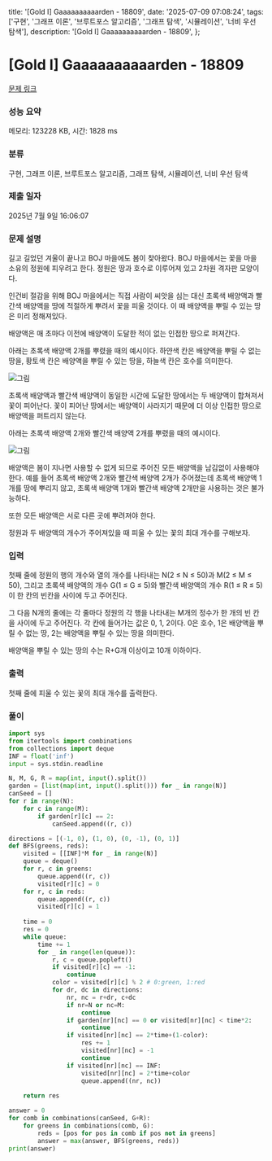   title: '[Gold I] Gaaaaaaaaaarden - 18809',
  date: '2025-07-09 07:08:24',
  tags: ['구현', '그래프 이론', '브루트포스 알고리즘', '그래프 탐색', '시뮬레이션', '너비 우선 탐색'],
  description: '[Gold I] Gaaaaaaaaaarden - 18809',
};

# [Gold I] Gaaaaaaaaaarden - 18809 

[문제 링크](https://www.acmicpc.net/problem/18809) 

### 성능 요약

메모리: 123228 KB, 시간: 1828 ms

### 분류

구현, 그래프 이론, 브루트포스 알고리즘, 그래프 탐색, 시뮬레이션, 너비 우선 탐색

### 제출 일자

2025년 7월 9일 16:06:07

### 문제 설명

길고 길었던 겨울이 끝나고 BOJ 마을에도 봄이 찾아왔다. BOJ 마을에서는 꽃을 마을 소유의 정원에 피우려고 한다. 정원은 땅과 호수로 이루어져 있고 2차원 격자판 모양이다.

인건비 절감을 위해 BOJ 마을에서는 직접 사람이 씨앗을 심는 대신 초록색 배양액과 빨간색 배양액을 땅에 적절하게 뿌려서 꽃을 피울 것이다. 이 때 배양액을 뿌릴 수 있는 땅은 미리 정해져있다.

배양액은 매 초마다 이전에 배양액이 도달한 적이 없는 인접한 땅으로 퍼져간다.

아래는 초록색 배양액 2개를 뿌렸을 때의 예시이다. 하얀색 칸은 배양액을 뿌릴 수 없는 땅을, 황토색 칸은 배양액을 뿌릴 수 있는 땅을, 하늘색 칸은 호수를 의미한다.

![그림](https://upload.acmicpc.net/6c58580b-a750-4824-a9a0-2dd79eab545b/-/preview/)

초록색 배양액과 빨간색 배양액이 동일한 시간에 도달한 땅에서는 두 배양액이 합쳐져서 꽃이 피어난다. 꽃이 피어난 땅에서는 배양액이 사라지기 때문에 더 이상 인접한 땅으로 배양액을 퍼트리지 않는다.

아래는 초록색 배양액 2개와 빨간색 배양액 2개를 뿌렸을 때의 예시이다.

![그림](https://upload.acmicpc.net/f396d82b-ce1d-42f6-a43b-49ddff720d64/-/preview/)

배양액은 봄이 지나면 사용할 수 없게 되므로 주어진 모든 배양액을 남김없이 사용해야 한다. 예를 들어 초록색 배양액 2개와 빨간색 배양액 2개가 주어졌는데 초록색 배양액 1개를 땅에 뿌리지 않고, 초록색 배양액 1개와 빨간색 배양액 2개만을 사용하는 것은 불가능하다.

또한 모든 배양액은 서로 다른 곳에 뿌려져야 한다.

정원과 두 배양액의 개수가 주어져있을 때 피울 수 있는 꽃의 최대 개수를 구해보자.

### 입력 

 첫째 줄에 정원의 행의 개수와 열의 개수를 나타내는 N(2 ≤ N ≤ 50)과 M(2 ≤ M ≤ 50), 그리고 초록색 배양액의 개수 G(1 ≤ G ≤ 5)와 빨간색 배양액의 개수 R(1 ≤ R ≤ 5)이 한 칸의 빈칸을 사이에 두고 주어진다.

그 다음 N개의 줄에는 각 줄마다 정원의 각 행을 나타내는 M개의 정수가 한 개의 빈 칸을 사이에 두고 주어진다. 각 칸에 들어가는 값은 0, 1, 2이다. 0은 호수, 1은 배양액을 뿌릴 수 없는 땅, 2는 배양액을 뿌릴 수 있는 땅을 의미한다.

배양액을 뿌릴 수 있는 땅의 수는 R+G개 이상이고 10개 이하이다.

### 출력 

 첫째 줄에 피울 수 있는 꽃의 최대 개수를 출력한다.

### 풀이
```python
import sys
from itertools import combinations
from collections import deque
INF = float('inf')
input = sys.stdin.readline

N, M, G, R = map(int, input().split())
garden = [list(map(int, input().split())) for _ in range(N)]
canSeed = []
for r in range(N):
    for c in range(M):
        if garden[r][c] == 2:
            canSeed.append((r, c))

directions = [(-1, 0), (1, 0), (0, -1), (0, 1)]
def BFS(greens, reds):
    visited = [[INF]*M for _ in range(N)]
    queue = deque()
    for r, c in greens:
        queue.append((r, c))
        visited[r][c] = 0
    for r, c in reds:
        queue.append((r, c))
        visited[r][c] = 1
    
    time = 0
    res = 0
    while queue:
        time += 1
        for _ in range(len(queue)):
            r, c = queue.popleft()
            if visited[r][c] == -1:
                continue
            color = visited[r][c] % 2 # 0:green, 1:red
            for dr, dc in directions:
                nr, nc = r+dr, c+dc
                if nr=N or nc=M:
                    continue
                if garden[nr][nc] == 0 or visited[nr][nc] < time*2:
                    continue
                if visited[nr][nc] == 2*time+(1-color):
                    res += 1
                    visited[nr][nc] = -1
                    continue
                if visited[nr][nc] == INF:
                    visited[nr][nc] = 2*time+color
                    queue.append((nr, nc))
                    
    return res

answer = 0
for comb in combinations(canSeed, G+R):
    for greens in combinations(comb, G):
        reds = [pos for pos in comb if pos not in greens]
        answer = max(answer, BFS(greens, reds))
print(answer)
```